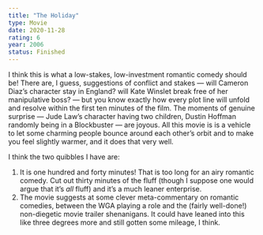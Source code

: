 ```yaml
---
title: "The Holiday"
type: Movie
date: 2020-11-28
rating: 6
year: 2006
status: Finished
---
```


I think this is what a low-stakes, low-investment romantic comedy should be! There are, I guess, suggestions of conflict and stakes — will Cameron Diaz’s character stay in England? will Kate Winslet break free of her manipulative boss? — but you know exactly how every plot line will unfold and resolve within the first ten minutes of the film. The moments of genuine surprise — Jude Law’s character having two children, Dustin Hoffman randomly being in a Blockbuster — are joyous.  All this movie is is a vehicle to let some charming people bounce around each other’s orbit and to make you feel slightly warmer, and it does that very well. 

I think the two quibbles I have are:

1. It is one hundred and forty minutes! That is too long for an airy romantic comedy. Cut out thirty minutes of the fluff (though I suppose one would argue that it’s _all_ fluff) and it’s a much leaner enterprise.
2. The movie suggests at some clever meta-commentary on romantic comedies, between the WGA playing a role and the (fairly well-done!) non-diegetic movie trailer shenanigans. It could have leaned into this like three degrees more and still gotten some mileage, I think.
